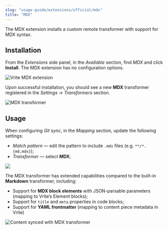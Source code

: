 ```yaml
---
slug: "usage-guide/extensions/official/mdx"
title: "MDX"
---
```


The MDX extension installs a custom remote transformer with support for MDX syntax.

## Installation

From the _Extensions_ side panel, in the _Available_ section, find _MDX_ and click **Install**. The MDX extension has no configuration options.

![Vrite MDX extension](https://assets.vrite.io/65017ed7b0e627e259623b8a/Wr16k8SByLPCNzmKzy1LN.png)

Upon successful installation, you should see a new **MDX** transformer registered in the _Settings → Transformers_ section.

![MDX transformer](https://assets.vrite.io/65017ed7b0e627e259623b8a/Qbnyei1WcRw8ew0O38stA.png)

## Usage

When configuring _Git sync_, in the _Mapping_ section, update the following settings:

- _Match pattern_ — edit the pattern to include `.mdx` files (e.g. `**/*.{md,mdx}`);
- _Transformer_ — select **MDX**;

![](https://assets.vrite.io/65017ed7b0e627e259623b8a/fxjxR-pRk4ofEdB8atjuO.png)

The MDX transformer has extended capabilities compared to the built-in **Markdown** transformer, including:

- Support for **MDX block elements** with JSON-parsable parameters (mapping to Vrite’s Element blocks);
- Support for `title` and `meta` properties in code blocks;
- Support for **YAML frontmatter** (mapping to content piece metadata in Vrite)

![Content synced with MDX transformer](https://assets.vrite.io/65017ed7b0e627e259623b8a/9_F_Gs8KRxpyOHfacfC8X.png)
